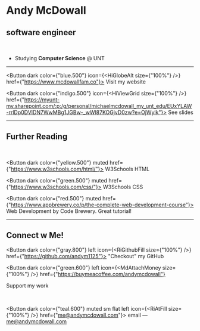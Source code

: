 
# Andy McDowall

## software engineer

<br />

- Studying **Computer Science** @ UNT

---

<Button dark color={"blue.500"} icon={<HiGlobeAlt size={"100%"} />} href={"https://www.mcdowallfam.co"}>
  <span>Visit my website</span>
</Button>

<Button dark color={"indigo.500"} icon={<HiViewGrid size={"100%"} />} href={"https://myunt-my.sharepoint.com/:p:/g/personal/michaelmcdowall_my_unt_edu/EUxYLAW-rrlDp0DVIDN7WwMBg1JGBw-_wWl87KOGjvD0zw?e=OjWylk"}>
  <span>See slides</span>
</Button>

---

## Further Reading

<br />

<Button dark color={"yellow.500"} muted href={"https://www.w3schools.com/html/"}>
  <span>W3Schools HTML</span>
</Button>

<Button dark color={"green.500"} muted href={"https://www.w3schools.com/css/"}>
  <span>W3Schools CSS</span>
</Button>

<Button dark color={"red.500"} muted href={"https://www.appbrewery.co/p/the-complete-web-development-course"}>
  <span>Web Development by Code Brewery. Great tutorial!</span>
</Button>

---

## Connect w Me!

<Button dark color={"gray.800"} left icon={<RiGithubFill size={"100%"} />} href={"https://github.com/andym1125"}>
  <span>"Checkout" my GitHub</span>
</Button>

<Button
  dark
  color={"green.600"}
  left
  icon={<MdAttachMoney size={"100%"} />}
  href={"https://buymeacoffee.com/andymcdowall"}
>
  <span>Support my work</span>
</Button>

<br />

<Button dark color={"teal.600"} muted sm flat left icon={<RiAtFill size={"100%"} />} href={"me@andymcdowall.com"}>
  <span>email — me@andymcdowall.com</span>
</Button>
